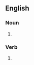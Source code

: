 ==English==

===Noun===
{{head|en|noun form}}

# {{plural of|en|acupuncture}}

===Verb===
{{head|en|verb form}}

# {{en-third-person singular of|acupuncture}}